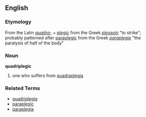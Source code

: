 == English ==
=== Etymology ===
From the Latin ''[[quadra-]]'' + ''[[plegic]]'' from the Greek ''[[plessein]]'' "to strike"; probably patterned after [[paraplegic]] from the Greek ''[[paraplegie]]'' "the paralysis of half of the body"

=== Noun ===
'''quadriplegic'''
# one who suffers from [[quadraplegia]]

=== Related Terms ===
*[[quadriplegia]]
*[[paraplegic]]
*[[paraplegia]]